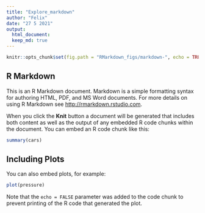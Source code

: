 ```yaml
---
title: "Explore_markdown"
author: "Felix"
date: "27 5 2021"
output:  
  html_document:
  keep_md: true
---
```


```r
knitr::opts_chunk$set(fig.path = "RMarkdown_figs/markdown-", echo = TRUE)
```

## R Markdown

This is an R Markdown document. Markdown is a simple formatting syntax for authoring HTML, PDF, and MS Word documents. For more details on using R Markdown see <http://rmarkdown.rstudio.com>.

When you click the **Knit** button a document will be generated that includes both content as well as the output of any embedded R code chunks within the document. You can embed an R code chunk like this:

```r
summary(cars)
```

## Including Plots

You can also embed plots, for example:

```r
plot(pressure)
```

Note that the `echo = FALSE` parameter was added to the code chunk to prevent printing of the R code that generated the plot.
